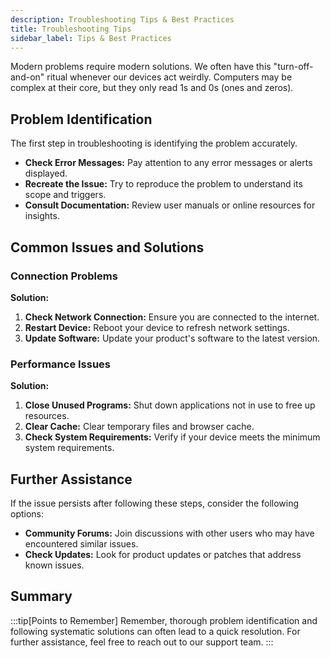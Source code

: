 ```yaml
---
description: Troubleshooting Tips & Best Practices
title: Troubleshooting Tips
sidebar_label: Tips & Best Practices
---
```



Modern problems require modern solutions. We often have this "turn-off-and-on" ritual whenever our devices act weirdly. Computers may be complex at their core, but they only read 1s and 0s (ones and zeros).


## Problem Identification

The first step in troubleshooting is identifying the problem accurately.

- **Check Error Messages:** Pay attention to any error messages or alerts displayed.
- **Recreate the Issue:** Try to reproduce the problem to understand its scope and triggers.
- **Consult Documentation:** Review user manuals or online resources for insights.

## Common Issues and Solutions

### Connection Problems

**Solution:**
1. **Check Network Connection:** Ensure you are connected to the internet.
2. **Restart Device:** Reboot your device to refresh network settings.
3. **Update Software:** Update your product's software to the latest version.

### Performance Issues

**Solution:**
1. **Close Unused Programs:** Shut down applications not in use to free up resources.
2. **Clear Cache:** Clear temporary files and browser cache.
3. **Check System Requirements:** Verify if your device meets the minimum system requirements.

## Further Assistance

If the issue persists after following these steps, consider the following options:

- **Community Forums:** Join discussions with other users who may have encountered similar issues.
- **Check Updates:** Look for product updates or patches that address known issues.

## Summary
:::tip[Points to Remember]
Remember, thorough problem identification and following systematic solutions can often lead to a quick resolution. For further assistance, feel free to reach out to our support team.
:::